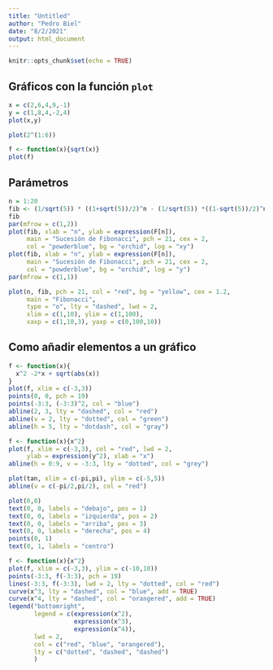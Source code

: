 ---
title: "Untitled"
author: "Pedro Biel"
date: "8/2/2021"
output: html_document
---

```{r setup, include=FALSE}
knitr::opts_chunk$set(echo = TRUE)
```

## Gráficos con la función `plot`

```{r primer plot, fig.cap="Gráfico básico explicando el uso del plot", fig.align="center"}
x = c(2,6,4,9,-1)
y = c(1,8,4,-2,4)
plot(x,y)
```

```{r}
plot(2^(1:6))
```

```{r}
f <- function(x){sqrt(x)}
plot(f)
```

## Parámetros

```{r, echo=FALSE, fig.align="center"}
n = 1:20
fib <- (1/sqrt(5)) * ((1+sqrt(5))/2)^n - (1/sqrt(5)) *((1-sqrt(5))/2)^n
fib
par(mfrow = c(1,2))
plot(fib, xlab = "n", ylab = expression(F[n]),
     main = "Sucesión de Fibonacci", pch = 21, cex = 2,
     col = "powderblue", bg = "orchid", log = "xy")
plot(fib, xlab = "n", ylab = expression(F[n]),
     main = "Sucesión de Fibonacci", pch = 21, cex = 2,
     col = "powderblue", bg = "orchid", log = "y")
par(mfrow = c(1,1))
```

```{r}
plot(n, fib, pch = 21, col = "red", bg = "yellow", cex = 1.2,
     main = "Fibonacci",
     type = "o", lty = "dashed", lwd = 2, 
     xlim = c(1,10), ylim = c(1,100),
     xaxp = c(1,10,3), yaxp = c(0,100,10))
```

## Como añadir elementos a un gráfico
```{r}
f <- function(x){
  x^2 -2*x + sqrt(abs(x))
}
plot(f, xlim = c(-3,3))
points(0, 0, pch = 19)
points(-3:3, (-3:3)^2, col = "blue")
abline(2, 3, lty = "dashed", col = "red")
abline(v = 2, lty = "dotted", col = "green")
abline(h = 5, lty = "dotdash", col = "gray")
```

```{r}
f <- function(x){x^2}
plot(f, xlim = c(-3,3), col = "red", lwd = 2,
     ylab = expression(y^2), xlab = "x")
abline(h = 0:9, v = -3:3, lty = "dotted", col = "grey")
```

```{r}
plot(tan, xlim = c(-pi,pi), ylim = c(-5,5))
abline(v = c(-pi/2,pi/2), col = "red")
```

```{r}
plot(0,0)
text(0, 0, labels = "debajo", pos = 1)
text(0, 0, labels = "izquierda", pos = 2)
text(0, 0, labels = "arriba", pos = 3)
text(0, 0, labels = "derecha", pos = 4)
points(0, 1)
text(0, 1, labels = "centro")
```

```{r}
f <- function(x){x^2}
plot(f, xlim = c(-3,3), ylim = c(-10,10))
points(-3:3, f(-3:3), pch = 19)
lines(-3:3, f(-3:3), lwd = 2, lty = "dotted", col = "red")
curve(x^3, lty = "dashed", col = "blue", add = TRUE)
curve(x^4, lty = "dashed", col = "orangered", add = TRUE)
legend("bottomright", 
       legend = c(expression(x^2), 
                  expression(x^3), 
                  expression(x^4)),
       lwd = 2, 
       col = c("red", "blue", "orangered"),
       lty = c("dotted", "dashed", "dashed")
       )
```


